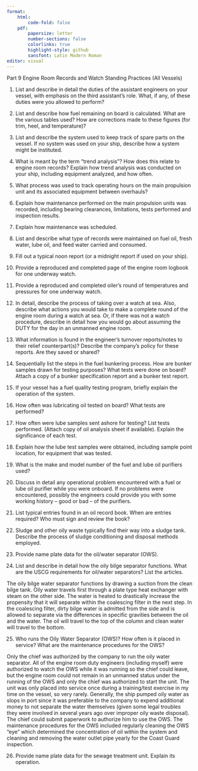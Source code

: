 ```yaml
---
format:
    html: 
        code-fold: false
    pdf:
        papersize: letter
        number-sections: false
        colorlinks: true
        highlight-style: github
        sansfont: Latin Modern Roman
editor: visual
---
```


Part 9 Engine Room Records and Watch Standing Practices (All Vessels)

1.	List and describe in detail the duties of the assistant engineers on your vessel, with emphasis on the third assistant’s role. What, if any, of these duties were you allowed to perform?
2.	List and describe how fuel remaining on board is calculated. What are the various tables used? How are corrections made to these figures (for trim, heel, and temperature)?
3.	List and describe the system used to keep track of spare parts on the vessel. If no system was used on your ship, describe how a system might be instituted.
4.	What is meant by the term "trend analysis"? How does this relate to engine room records? Explain how trend analysis was conducted on your ship, including equipment analyzed, and how often.
5.	What process was used to track operating hours on the main propulsion unit and its associated equipment between overhauls?
6.	Explain how maintenance performed on the main propulsion units was recorded, including bearing clearances, limitations, tests performed and inspection results.
7.	Explain how maintenance was scheduled.
8.	List and describe what type of records were maintained on fuel oil, fresh water, lube oil, and feed water carried and consumed.
9.	Fill out a typical noon report (or a midnight report if used on your ship).
10.	Provide a reproduced and completed page of the engine room logbook for one underway watch.
11.	Provide a reproduced and completed oiler's round of temperatures and pressures for one underway watch.
12.	In detail, describe the process of taking over a watch at sea. Also, describe what actions you would take to make a complete round of the engine room during a watch at sea. Or, if there was not a watch procedure, describe in detail how you would go about assuming the DUTY for the day in an unmanned engine room.
13.	What information is found in the engineer’s turnover reports/notes to their relief counterpart(s)? Describe the company’s policy for these reports. Are they saved or shared?
14.	Sequentially list the steps in the fuel bunkering process. How are bunker samples drawn for testing purposes? What tests were done on board? Attach a copy of a bunker specification report and a bunker test report.
15.	If your vessel has a fuel quality testing program, briefly explain the operation of the system.
16.	How often was lubricating oil tested on board? What tests are performed?
17.	How often were lube samples sent ashore for testing?	List tests performed. (Attach copy of oil analysis sheet if available).	Explain the significance of each test.
 
18.	Explain how the lube test samples were obtained, including sample point location, for equipment that was tested.
19.	What is the make and model number of the fuel and lube oil purifiers used?
20.	Discuss in detail any operational problem encountered with a fuel or lube oil purifier while you were onboard. If no problems were encountered, possibly the engineers could provide you with some working history – good or bad – of the purifiers.
21.	List typical entries found in an oil record book. When are entries required? Who must sign and review the book?
22.	Sludge and other oily waste typically find their way into a sludge tank. Describe the process of sludge conditioning and disposal methods employed.
23.	Provide name plate data for the oil/water separator (OWS).
24.	List and describe in detail how the oily bilge separator functions. What are the USCG requirements for oil/water separators? List the articles.

The oily bilge water separator functions by drawing a suction from the clean bilge tank. Oily water travels first through a plate type heat exchanger with steam on the other side. The water is heated to drastically increase the propensity that it will separate within the coalescing filter in the next step. In the coalescing filter, dirty bilge water is admitted from the side and is allowed to separate via the differences in specific gravities between the oil and the water. The oil will travel to the top of the column and clean water will travel to the bottom. 

25.	Who runs the Oily Water Separator (OWS)? How often is it placed in service? What are the maintenance procedures for the OWS?

Only the chief was authorized by the company to run the oily water separator. All of the engine room duty engineers (including myself) were authorized to watch the OWS while it was running so the chief could leave, but the engine room could not remain in an unmanned status under the running of the OWS and only the chief was authorized to start the unit. The unit was only placed into service once during a training/test exercise in my time on the vessel, so very rarely. Generally, the ship pumped oily water as slops in port since it was preferable to the company to expend additional money to not separate the water themselves (given some legal troubles they were involved in several years ago over improper oily waste disposal). The chief could submit paperwork to authorize him to use the OWS. The maintenance procedures for the OWS included regularly cleaning the OWS "eye" which determined the concentration of oil within the system and cleaning and removing the water outlet pipe yearly for the Coast Guard inspection.

26.	Provide name plate data for the sewage treatment unit. Explain its operation.
